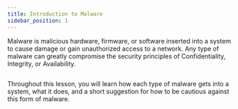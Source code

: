 ```yaml
---
title: Introduction to Malware
sidebar_position: 1
---
```


Malware is malicious hardware, firmware, or software inserted into a system to cause damage or gain unauthorized access to a network. Any type of malware can greatly compromise the security principles of Confidentiality, Integrity, or Availability.

<img
  src="https://static-assets.codecademy.com/Courses/introduction-to-cybersecurity/malware/Cybersecurity_MalwareIntro_1-04.svg"
  alt=""
/>

Throughout this lesson, you will learn how each type of malware gets into a system, what it does, and a short suggestion for how to be cautious against this form of malware.